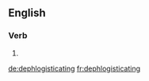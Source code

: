 
==English==

===Verb===
{{head|en|present participle}}

# {{present participle of|dephlogisticate|lang=en}}

[[de:dephlogisticating]]
[[fr:dephlogisticating]]